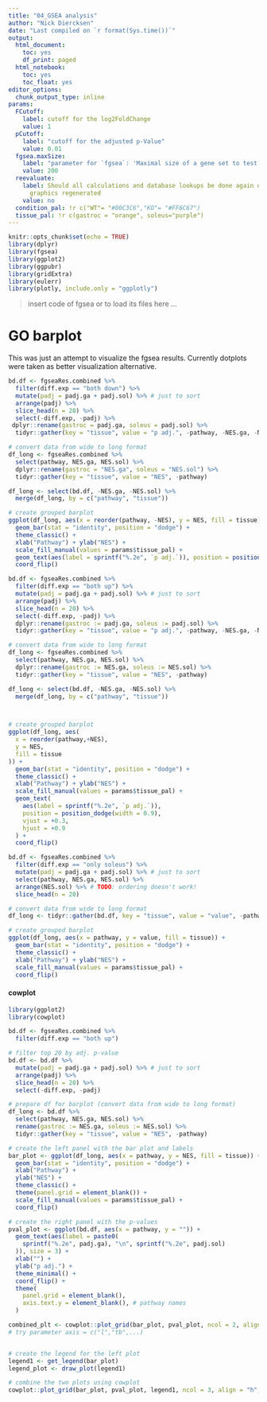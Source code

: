 ```yaml
---
title: "04_GSEA analysis"
author: "Nick Diercksen"
date: "Last compiled on `r format(Sys.time())`"
output:
  html_document:
    toc: yes
    df_print: paged
  html_notebook:
    toc: yes
    toc_float: yes
editor_options:
  chunk_output_type: inline
params:
  FCutoff:
    label: cutoff for the log2FoldChange
    value: 1
  pCutoff:
    label: "cutoff for the adjusted p-Value"
    value: 0.01
  fgsea.maxSize:
    label: "parameter for `fgsea`: 'Maximal size of a gene set to test. All pathways above the threshold are excluded.'"
    value: 200
  reevaluate:
    label: Should all calculations and database lookups be done again or just e.g.
      graphics regenerated
    value: no
  condition_pal: !r c("WT"= "#00C3C6","KO"= "#FF6C67")
  tissue_pal: !r c(gastroc = "orange", soleus="purple")
---
```


```r
knitr::opts_chunk$set(echo = TRUE)
library(dplyr)
library(fgsea)
library(ggplot2)
library(ggpubr)
library(gridExtra)
library(eulerr)
library(plotly, include.only = "ggplotly")
```

> insert code of fgsea or to load its files here
> …


# GO barplot
This was just an attempt to visualize the fgsea results.
Currently dotplots were taken as better visualization alternative.

```r
bd.df <- fgseaRes.combined %>%
  filter(diff.exp == "both down") %>%
  mutate(padj = padj.ga + padj.sol) %>% # just to sort
  arrange(padj) %>% 
  slice_head(n = 20) %>%
  select(-diff.exp, -padj) %>% 
 dplyr::rename(gastroc = padj.ga, soleus = padj.sol) %>% 
  tidyr::gather(key = "tissue", value = "p adj.", -pathway, -NES.ga, -NES.sol)

# convert data from wide to long format
df_long <- fgseaRes.combined %>%
  select(pathway, NES.ga, NES.sol) %>%
  dplyr::rename(gastroc = "NES.ga", soleus = "NES.sol") %>%
  tidyr::gather(key = "tissue", value = "NES", -pathway)

df_long <- select(bd.df, -NES.ga, -NES.sol) %>%
  merge(df_long, by = c("pathway", "tissue"))

# create grouped barplot
ggplot(df_long, aes(x = reorder(pathway, -NES), y = NES, fill = tissue)) + 
  geom_bar(stat = "identity", position = "dodge") +
  theme_classic() +
  xlab("Pathway") + ylab("NES") +
  scale_fill_manual(values = params$tissue_pal) +
  geom_text(aes(label = sprintf("%.2e", `p adj.`)), position = position_dodge(width = 0.9), vjust = +0.3, hjust = -1) +
  coord_flip()
```

```r
bd.df <- fgseaRes.combined %>%
  filter(diff.exp == "both up") %>%
  mutate(padj = padj.ga + padj.sol) %>% # just to sort
  arrange(padj) %>% 
  slice_head(n = 20) %>%
  select(-diff.exp, -padj) %>% 
  dplyr::rename(gastroc := padj.ga, soleus := padj.sol) %>% 
  tidyr::gather(key = "tissue", value = "p adj.", -pathway, -NES.ga, -NES.sol)

# convert data from wide to long format
df_long <- fgseaRes.combined %>% 
  select(pathway, NES.ga, NES.sol) %>% 
  dplyr::rename(gastroc := NES.ga, soleus := NES.sol) %>% 
  tidyr::gather(key = "tissue", value = "NES", -pathway)

df_long <- select(bd.df, -NES.ga, -NES.sol) %>%
  merge(df_long, by = c("pathway", "tissue"))



# create grouped barplot
ggplot(df_long, aes(
  x = reorder(pathway,+NES),
  y = NES,
  fill = tissue
)) +
  geom_bar(stat = "identity", position = "dodge") +
  theme_classic() +
  xlab("Pathway") + ylab("NES") +
  scale_fill_manual(values = params$tissue_pal) +
  geom_text(
    aes(label = sprintf("%.2e", `p adj.`)),
    position = position_dodge(width = 0.9),
    vjust = +0.3,
    hjust = +0.9
  ) +
  coord_flip()
```

```r
bd.df <- fgseaRes.combined %>%
  filter(diff.exp == "only soleus") %>%
  mutate(padj = padj.ga + padj.sol) %>% # just to sort
  select(pathway, NES.ga, NES.sol) %>% 
  arrange(NES.sol) %>% # TODO: ordering doesn't work!
  slice_head(n = 20)

# convert data from wide to long format
df_long <- tidyr::gather(bd.df, key = "tissue", value = "value", -pathway)

# create grouped barplot
ggplot(df_long, aes(x = pathway, y = value, fill = tissue)) + 
  geom_bar(stat = "identity", position = "dodge") +
  theme_classic() +
  xlab("Pathway") + ylab("NES") +
  scale_fill_manual(values = params$tissue_pal) +
  coord_flip()
```

#### cowplot

```r
library(ggplot2)
library(cowplot)

bd.df <- fgseaRes.combined %>%
  filter(diff.exp == "both up") 

# filter top 20 by adj. p-value
bd.df <- bd.df %>%
  mutate(padj = padj.ga + padj.sol) %>% # just to sort
  arrange(padj) %>% 
  slice_head(n = 20) %>%
  select(-diff.exp, -padj)

# prepare df for barplot (convert data from wide to long format)
df_long <- bd.df %>% 
  select(pathway, NES.ga, NES.sol) %>% 
  rename(gastroc := NES.ga, soleus := NES.sol) %>% 
  tidyr::gather(key = "tissue", value = "NES", -pathway)

# create the left panel with the bar plot and labels
bar_plot <- ggplot(df_long, aes(x = pathway, y = NES, fill = tissue)) +
  geom_bar(stat = "identity", position = "dodge") +
  xlab("Pathway") +
  ylab("NES") +
  theme_classic() +
  theme(panel.grid = element_blank()) + 
  scale_fill_manual(values = params$tissue_pal) +
  coord_flip()

# create the right panel with the p-values
pval_plot <- ggplot(bd.df, aes(x = pathway, y = "")) +
  geom_text(aes(label = paste0(
    sprintf("%.2e", padj.ga), "\n", sprintf("%.2e", padj.sol)
  )), size = 3) +
  xlab("") + 
  ylab("p adj.") +
  theme_minimal() +
  coord_flip() +
  theme(
    panel.grid = element_blank(),
    axis.text.y = element_blank(), # pathway names
  )

combined_plt <- cowplot::plot_grid(bar_plot, pval_plot, ncol = 2, align = "h", axis ="h")
# try parameter axis = c("l","tb",...)


# create the legend for the left plot
legend1 <- get_legend(bar_plot)
legend_plot <- draw_plot(legend1)

# combine the two plots using cowplot
cowplot::plot_grid(bar_plot, pval_plot, legend1, ncol = 3, align = "h", axis = "tb")# , rel_widths = c(10, 1.5, 1))

```

